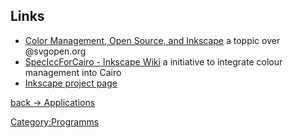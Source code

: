 ==Links==
* [http://www.svgopen.org/2008/papers/88-Color_Management_Open_Source_and_Inkscape/ Color Management, Open Source, and Inkscape] a toppic over @svgopen.org
* [http://wiki.inkscape.org/wiki/index.php/SpecIccForCairo SpecIccForCairo - Inkscape Wiki] a initiative to integrate colour management into Cairo
* [http://www.inkscape.org Inkscape project page]

[[Applications|back -> Applications]]

[[Category:Programms]]